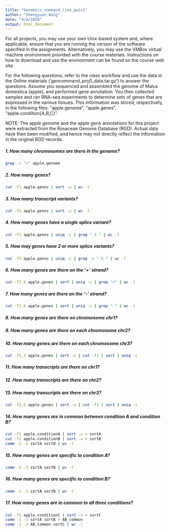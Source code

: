 ```yaml
---
title: "Genomics_command_line_quiz1"
author: "Shengyuan Wang"
date: "4/4/2020"
output: html_document
---
```


For all projects, you may use your own Unix-based system and, where applicable, ensure that you are running the version of the software specified in the assignments. Alternatively, you may use the VMBox virtual machine environment provided with the course materials. Instructions on how to download and use the environment can be found on the course web site.

For the following questions, refer to the class workflow and use the data in the Online materials (‘gencommand_proj1_data.tar.gz’) to answer the questions. Assume you sequenced and assembled the genome of Malus domestica (apple), and performed gene annotation. You then collected samples and ran RNA-seq experiments to determine sets of genes that are expressed in the various tissues. This information was stored, respectively, in the following files: “apple.genome”, “apple.genes”, “apple.condition{A,B,C}”.

NOTE: The apple genome and the apple gene annotations for this project were extracted from the Rosaceae Genome Database (RGD). Actual data have then been modified, and hence may not directly reflect the information in the original RGD records.

##### 1. How many chromosomes are there in the genome?
```bash
grep -c ">" apple.genome
```

##### 2. How many genes?
```bash
cut -f1 apple.genes | sort -u | wc -l
```

##### 3. How many transcript variants?
```bash
cut -f2 apple.genes | sort -u | wc -l
```

##### 4. How many genes have a single splice variant?
```bash
cut -f1 apple.genes | uniq -c | grep " 1 " | wc -l
```

##### 5. How may genes have 2 or more splice variants?
```bash
cut -f1 apple.genes | uniq -c | grep -v " 1 " | wc -l
```

##### 6. How many genes are there on the ‘+’ strand?
```bash
cut -f1,4 apple.genes | sort | uniq -c | grep "+" | wc -l
```

##### 7. How many genes are there on the ‘-’ strand?
```bash
cut -f1,4 apple.genes | sort | uniq -c | grep "-" | wc -l
```

##### 8. How many genes are there on chromosome chr1?
##### 9. How many genes are there on each chromosome chr2?
##### 10. How many genes are there on each chromosome chr3?
```bash
cut -f1,3 apple.genes | sort -u | cut -f2 | sort | uniq -c
```

##### 11. How many transcripts are there on chr1?
##### 12. How many transcripts are there on chr2?
##### 13. How many transcripts are there on chr3?
```bash
cut -f2,3 apple.genes | sort -u | cut -f2 | sort | uniq -c
```

##### 14. How many genes are in common between condition A and condition B?
```bash
cut -f1 apple.conditionA | sort -u > sortA
cut -f1 apple.conditionB | sort -u > sortB
comm -1 -2 sortA sortB | wc -l
```

##### 15. How many genes are specific to condition A?
```bash
comm -2 -3 sortA sortB | wc -l
```

##### 16. How many genes are specific to condition B?
```bash
comm -1 -3 sortA sortB | wc -l
```

##### 17. How many genes are in common to all three conditions?
```bash
cut -f1 apple.conditionC | sort -u > sortC
comm -1 -2 sortA sortB > AB_common
comm -1 -2 AB_common sortC | wc -l
```

